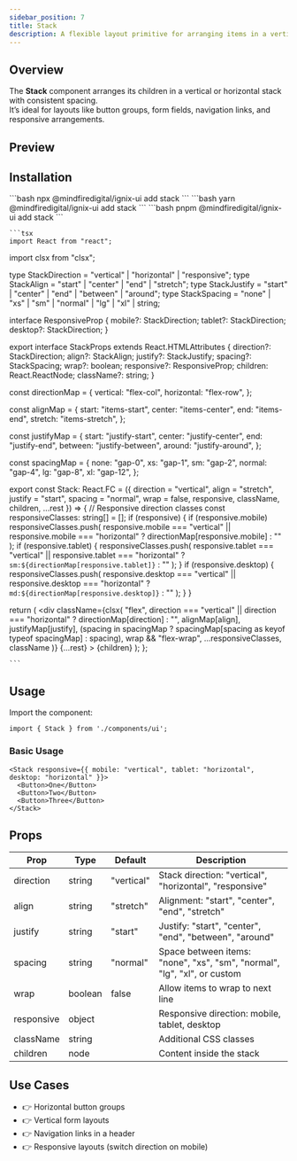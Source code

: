```yaml
---
sidebar_position: 7
title: Stack
description: A flexible layout primitive for arranging items in a vertical or horizontal stack with consistent spacing.
---
```



## Overview

The **Stack** component arranges its children in a vertical or horizontal stack with consistent spacing.  
It’s ideal for layouts like button groups, form fields, navigation links, and responsive arrangements.

## Preview

<StackDemo />

## Installation

<Tabs>
  <TabItem value="npm" label="npm" default>
    ```bash
    npx @mindfiredigital/ignix-ui add stack
    ```
  </TabItem>
  <TabItem value="yarn" label="Yarn">
    ```bash
    yarn @mindfiredigital/ignix-ui add stack
    ```
  </TabItem>
  <TabItem value="pnpm" label="pnpm">
    ```bash
    pnpm @mindfiredigital/ignix-ui add stack
    ```
  </TabItem>
     <TabItem value="manual" label="manual" className="max-h-[500px] overflow-y-auto">

    ```tsx
    import React from "react";
import clsx from "clsx";

type StackDirection =      "vertical" | "horizontal" | "responsive";
type StackAlign     =      "start" | "center" | "end" | "stretch";
type StackJustify   =      "start" | "center" | "end" | "between" | "around";
type StackSpacing   =      "none" | "xs" | "sm" | "normal" | "lg" | "xl" | string;

interface ResponsiveProp {
  mobile?:   StackDirection;
  tablet?:   StackDirection;
  desktop?:  StackDirection;
}

export interface StackProps extends React.HTMLAttributes<HTMLDivElement> {
  direction?:  StackDirection;
  align?:      StackAlign;
  justify?:    StackJustify;
  spacing?:    StackSpacing;
  wrap?:       boolean;
  responsive?: ResponsiveProp;
  children:    React.ReactNode;
  className?:  string;
}

const directionMap = {
  vertical:   "flex-col",
  horizontal: "flex-row",
};

const alignMap = {
  start:   "items-start",
  center:  "items-center",
  end:     "items-end",
  stretch: "items-stretch",
};

const justifyMap = {
  start:   "justify-start",
  center:  "justify-center",
  end:     "justify-end",
  between: "justify-between",
  around:  "justify-around",
};

const spacingMap = {
  none:   "gap-0",
  xs:     "gap-1",
  sm:     "gap-2",
  normal: "gap-4",
  lg:     "gap-8",
  xl:     "gap-12",
};

export const Stack: React.FC<StackProps> = ({
  direction = "vertical",
  align     = "stretch",
  justify   = "start",
  spacing   = "normal",
  wrap      = false,
  responsive,
  className,
  children,
  ...rest
}) => {
  // Responsive direction classes
  const responsiveClasses: string[] = [];
  if (responsive) {
    if (responsive.mobile)
      responsiveClasses.push(
        responsive.mobile === "vertical" || responsive.mobile === "horizontal"
          ? directionMap[responsive.mobile]
          : ""
      );
    if (responsive.tablet) {
      responsiveClasses.push(
        responsive.tablet === "vertical" || responsive.tablet === "horizontal"
          ? `sm:${directionMap[responsive.tablet]}`
          : ""
      );
    }
    if (responsive.desktop) {
      responsiveClasses.push(
        responsive.desktop === "vertical" || responsive.desktop === "horizontal"
          ? `md:${directionMap[responsive.desktop]}`
          : ""
      );
    }
  }

  return (
    <div
      className={clsx(
        "flex",
        direction === "vertical" || direction === "horizontal"
          ? directionMap[direction]
          : "",
        alignMap[align],
        justifyMap[justify],
        (spacing in spacingMap ? spacingMap[spacing as keyof typeof spacingMap] : spacing),
        wrap && "flex-wrap",
        ...responsiveClasses,
        className
      )}
      {...rest}
    >
      {children}
    </div>
  );
};
    

    ```
  </TabItem>
</Tabs>

## Usage

Import the component:

```tsx
import { Stack } from './components/ui';
```

### Basic Usage

```tsx
<Stack responsive={{ mobile: "vertical", tablet: "horizontal", desktop: "horizontal" }}>
  <Button>One</Button>
  <Button>Two</Button>
  <Button>Three</Button>
</Stack>
```

## Props

| Prop        | Type      | Default    | Description                                      |
|-------------|-----------|------------|--------------------------------------------------|
| direction   | string    | "vertical" | Stack direction: "vertical", "horizontal", "responsive" |
| align       | string    | "stretch"  | Alignment: "start", "center", "end", "stretch"   |
| justify     | string    | "start"    | Justify: "start", "center", "end", "between", "around" |
| spacing     | string    | "normal"   | Space between items: "none", "xs", "sm", "normal", "lg", "xl", or custom |
| wrap        | boolean   | false      | Allow items to wrap to next line                 |
| responsive  | object    |            | Responsive direction:  mobile, tablet, desktop  |
| className   | string    |            | Additional CSS classes                            |
| children    | node      |            | Content inside the stack                          |

## Use Cases
- 👉 Horizontal button groups
- 👉 Vertical form layouts
- 👉 Navigation links in a header
- 👉 Responsive layouts (switch direction on mobile)
